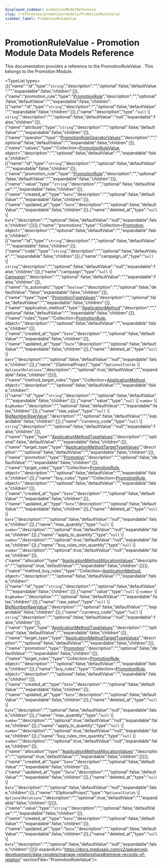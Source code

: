 ```yaml
---
displayed_sidebar: promotionModelReference
slug: /references/promotion/models/PromotionRuleValue
sidebar_label: PromotionRuleValue
---
```



# PromotionRuleValue - Promotion Module Data Models Reference

This documentation provides a reference to the PromotionRuleValue . This belongs to the Promotion Module.

<TypeList types={[{"name":"id","type":"`string`","description":"","optional":false,"defaultValue":"","expandable":false,"children":[]},{"name":"promotion_rule","type":"[PromotionRule](../promotion_models.PromotionRule/page.mdx)","description":"","optional":false,"defaultValue":"","expandable":false,"children":[{"name":"id","type":"`string`","description":"","optional":false,"defaultValue":"","expandable":false,"children":[]},{"name":"description","type":"`null` \\| `string`","description":"","optional":false,"defaultValue":"null","expandable":false,"children":[]},{"name":"attribute","type":"`string`","description":"","optional":false,"defaultValue":"","expandable":false,"children":[]},{"name":"operator","type":"[PromotionRuleOperatorValues](../../../promotion/types/promotion.PromotionRuleOperatorValues/page.mdx)","description":"","optional":false,"defaultValue":"","expandable":false,"children":[]},{"name":"values","type":"Collection&#60;[PromotionRuleValue](page.mdx), object&#62;","description":"","optional":false,"defaultValue":"","expandable":false,"children":[{"name":"id","type":"`string`","description":"","optional":false,"defaultValue":"","expandable":false,"children":[]},{"name":"promotion_rule","type":"[PromotionRule](../promotion_models.PromotionRule/page.mdx)","description":"","optional":false,"defaultValue":"","expandable":false,"children":[]},{"name":"value","type":"`string`","description":"","optional":false,"defaultValue":"","expandable":false,"children":[]},{"name":"created_at","type":"`Date`","description":"","optional":false,"defaultValue":"","expandable":false,"children":[]},{"name":"updated_at","type":"`Date`","description":"","optional":false,"defaultValue":"","expandable":false,"children":[]},{"name":"deleted_at","type":"`null` \\| `Date`","description":"","optional":false,"defaultValue":"null","expandable":false,"children":[]}]},{"name":"promotions","type":"Collection&#60;[Promotion](../promotion_models.Promotion/page.mdx), object&#62;","description":"","optional":false,"defaultValue":"","expandable":false,"children":[{"name":"id","type":"`string`","description":"","optional":false,"defaultValue":"","expandable":false,"children":[]},{"name":"code","type":"`string`","description":"","optional":false,"defaultValue":"","expandable":false,"children":[]},{"name":"campaign_id","type":"`null` \\| `string`","description":"","optional":false,"defaultValue":"null","expandable":false,"children":[]},{"name":"campaign","type":"`null` \\| [Campaign](../promotion_models.Campaign/page.mdx)","description":"","optional":false,"defaultValue":"","expandable":false,"children":[]},{"name":"is_automatic","type":"`boolean`","description":"","optional":false,"defaultValue":"false","expandable":false,"children":[]},{"name":"type","type":"[PromotionTypeValues](../../../promotion/types/promotion.PromotionTypeValues/page.mdx)","description":"","optional":false,"defaultValue":"","expandable":false,"children":[]},{"name":"application_method","type":"[ApplicationMethod](../promotion_models.ApplicationMethod/page.mdx)","description":"","optional":false,"defaultValue":"","expandable":false,"children":[]},{"name":"rules","type":"Collection&#60;[PromotionRule](../promotion_models.PromotionRule/page.mdx), object&#62;","description":"","optional":false,"defaultValue":"","expandable":false,"children":[]},{"name":"created_at","type":"`Date`","description":"","optional":false,"defaultValue":"","expandable":false,"children":[]},{"name":"updated_at","type":"`Date`","description":"","optional":false,"defaultValue":"","expandable":false,"children":[]},{"name":"deleted_at","type":"`null` \\| `Date`","description":"","optional":false,"defaultValue":"null","expandable":false,"children":[]},{"name":"[OptionalProps]","type":"`OptionalFields` \\| `OptionalRelations`","description":"","optional":true,"defaultValue":"","expandable":false,"children":[]}]},{"name":"method_target_rules","type":"Collection&#60;[ApplicationMethod](../promotion_models.ApplicationMethod/page.mdx), object&#62;","description":"","optional":false,"defaultValue":"","expandable":false,"children":[{"name":"id","type":"`string`","description":"","optional":false,"defaultValue":"","expandable":false,"children":[]},{"name":"value","type":"`null` \\| `number` \\| `BigNumber`","description":"","optional":false,"defaultValue":"","expandable":false,"children":[]},{"name":"raw_value","type":"`null` \\| [BigNumberRawValue](../../../types/types/types.BigNumberRawValue/page.mdx)","description":"","optional":false,"defaultValue":"","expandable":false,"children":[]},{"name":"currency_code","type":"`null` \\| `string`","description":"","optional":false,"defaultValue":"null","expandable":false,"children":[]},{"name":"type","type":"[ApplicationMethodTypeValues](../../../promotion/types/promotion.ApplicationMethodTypeValues/page.mdx)","description":"","optional":false,"defaultValue":"","expandable":false,"children":[]},{"name":"target_type","type":"[ApplicationMethodTargetTypeValues](../../../promotion/types/promotion.ApplicationMethodTargetTypeValues/page.mdx)","description":"","optional":false,"defaultValue":"","expandable":false,"children":[]},{"name":"promotion","type":"[Promotion](../promotion_models.Promotion/page.mdx)","description":"","optional":false,"defaultValue":"","expandable":false,"children":[]},{"name":"target_rules","type":"Collection&#60;[PromotionRule](../promotion_models.PromotionRule/page.mdx), object&#62;","description":"","optional":false,"defaultValue":"","expandable":false,"children":[]},{"name":"buy_rules","type":"Collection&#60;[PromotionRule](../promotion_models.PromotionRule/page.mdx), object&#62;","description":"","optional":false,"defaultValue":"","expandable":false,"children":[]},{"name":"created_at","type":"`Date`","description":"","optional":false,"defaultValue":"","expandable":false,"children":[]},{"name":"updated_at","type":"`Date`","description":"","optional":false,"defaultValue":"","expandable":false,"children":[]},{"name":"deleted_at","type":"`null` \\| `Date`","description":"","optional":false,"defaultValue":"null","expandable":false,"children":[]},{"name":"max_quantity","type":"`null` \\| `number`","description":"","optional":true,"defaultValue":"null","expandable":false,"children":[]},{"name":"apply_to_quantity","type":"`null` \\| `number`","description":"","optional":true,"defaultValue":"null","expandable":false,"children":[]},{"name":"buy_rules_min_quantity","type":"`null` \\| `number`","description":"","optional":true,"defaultValue":"null","expandable":false,"children":[]},{"name":"allocation","type":"[ApplicationMethodAllocationValues](../../../promotion/types/promotion.ApplicationMethodAllocationValues/page.mdx)","description":"","optional":true,"defaultValue":"","expandable":false,"children":[]}]},{"name":"method_buy_rules","type":"Collection&#60;[ApplicationMethod](../promotion_models.ApplicationMethod/page.mdx), object&#62;","description":"","optional":false,"defaultValue":"","expandable":false,"children":[{"name":"id","type":"`string`","description":"","optional":false,"defaultValue":"","expandable":false,"children":[]},{"name":"value","type":"`null` \\| `number` \\| `BigNumber`","description":"","optional":false,"defaultValue":"","expandable":false,"children":[]},{"name":"raw_value","type":"`null` \\| [BigNumberRawValue](../../../types/types/types.BigNumberRawValue/page.mdx)","description":"","optional":false,"defaultValue":"","expandable":false,"children":[]},{"name":"currency_code","type":"`null` \\| `string`","description":"","optional":false,"defaultValue":"null","expandable":false,"children":[]},{"name":"type","type":"[ApplicationMethodTypeValues](../../../promotion/types/promotion.ApplicationMethodTypeValues/page.mdx)","description":"","optional":false,"defaultValue":"","expandable":false,"children":[]},{"name":"target_type","type":"[ApplicationMethodTargetTypeValues](../../../promotion/types/promotion.ApplicationMethodTargetTypeValues/page.mdx)","description":"","optional":false,"defaultValue":"","expandable":false,"children":[]},{"name":"promotion","type":"[Promotion](../promotion_models.Promotion/page.mdx)","description":"","optional":false,"defaultValue":"","expandable":false,"children":[]},{"name":"target_rules","type":"Collection&#60;[PromotionRule](../promotion_models.PromotionRule/page.mdx), object&#62;","description":"","optional":false,"defaultValue":"","expandable":false,"children":[]},{"name":"buy_rules","type":"Collection&#60;[PromotionRule](../promotion_models.PromotionRule/page.mdx), object&#62;","description":"","optional":false,"defaultValue":"","expandable":false,"children":[]},{"name":"created_at","type":"`Date`","description":"","optional":false,"defaultValue":"","expandable":false,"children":[]},{"name":"updated_at","type":"`Date`","description":"","optional":false,"defaultValue":"","expandable":false,"children":[]},{"name":"deleted_at","type":"`null` \\| `Date`","description":"","optional":false,"defaultValue":"null","expandable":false,"children":[]},{"name":"max_quantity","type":"`null` \\| `number`","description":"","optional":true,"defaultValue":"null","expandable":false,"children":[]},{"name":"apply_to_quantity","type":"`null` \\| `number`","description":"","optional":true,"defaultValue":"null","expandable":false,"children":[]},{"name":"buy_rules_min_quantity","type":"`null` \\| `number`","description":"","optional":true,"defaultValue":"null","expandable":false,"children":[]},{"name":"allocation","type":"[ApplicationMethodAllocationValues](../../../promotion/types/promotion.ApplicationMethodAllocationValues/page.mdx)","description":"","optional":true,"defaultValue":"","expandable":false,"children":[]}]},{"name":"created_at","type":"`Date`","description":"","optional":false,"defaultValue":"","expandable":false,"children":[]},{"name":"updated_at","type":"`Date`","description":"","optional":false,"defaultValue":"","expandable":false,"children":[]},{"name":"deleted_at","type":"`null` \\| `Date`","description":"","optional":false,"defaultValue":"null","expandable":false,"children":[]},{"name":"[OptionalProps]","type":"`OptionalFields` \\| `OptionalRelations`","description":"","optional":true,"defaultValue":"","expandable":false,"children":[]}]},{"name":"value","type":"`string`","description":"","optional":false,"defaultValue":"","expandable":false,"children":[]},{"name":"created_at","type":"`Date`","description":"","optional":false,"defaultValue":"","expandable":false,"children":[]},{"name":"updated_at","type":"`Date`","description":"","optional":false,"defaultValue":"","expandable":false,"children":[]},{"name":"deleted_at","type":"`null` \\| `Date`","description":"","optional":false,"defaultValue":"null","expandable":false,"children":[]}]} expandUrl="https://docs.medusajs.com/v2/advanced-development/data-models/manage-relationships#retrieve-records-of-relation" sectionTitle="PromotionRuleValue"/>
